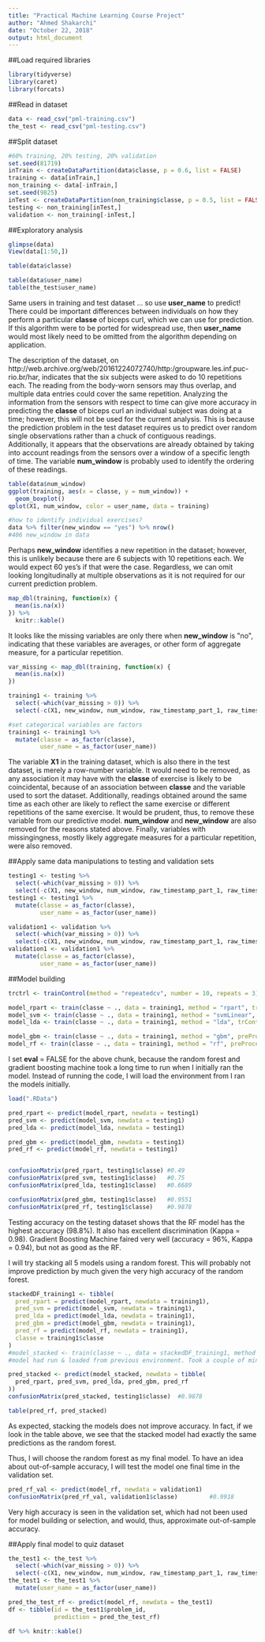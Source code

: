 ---
title: "Practical Machine Learning Course Project"
author: "Ahmed Shakarchi"
date: "October 22, 2018"
output: html_document
---


##Load required libraries
```{r message= FALSE, warning = FALSE, error = FALSE, results = 'hold'}
library(tidyverse)
library(caret)
library(forcats)
```

##Read in dataset
```{r message= FALSE, warning = FALSE, error = FALSE, results = 'hold'}
data <- read_csv("pml-training.csv")
the_test <- read_csv("pml-testing.csv")
```


##Split dataset
```{r}
#60% training, 20% testing, 20% validation
set.seed(81719)
inTrain <- createDataPartition(data$classe, p = 0.6, list = FALSE)
training <- data[inTrain,]
non_training <- data[-inTrain,]
set.seed(9825)
inTest <- createDataPartition(non_training$classe, p = 0.5, list = FALSE)
testing <- non_training[inTest,]
validation <- non_training[-inTest,]
```


##Exploratory analysis
```{r}
glimpse(data)
View(data[1:50,])
```

```{r}
table(data$classe)

table(data$user_name)
table(the_test$user_name)
```

Same users in training and test dataset ... so use **user_name** to predict! There could be important differences between individuals on how they perform a particular **classe** of biceps curl, which we can use for prediction. If this algorithm were to be ported for widespread use, then **user_name** would most likely need to be omitted from the algorithm depending on application.



The description of the dataset, on http://web.archive.org/web/20161224072740/http:/groupware.les.inf.puc-rio.br/har, indicates that the six subjects were asked to do 10 repetitions each. The reading from the body-worn sensors may thus overlap, and multiple data entries could cover the same repetition. Analyzing the information from the sensors with respect to time can give more accuracy in predicting the **classe** of biceps curl an individual subject was doing at a time; however, this will not be used for the current analysis. This is because the prediction problem in the test dataset requires us to predict over random single observations rather than a chuck of contiguous readings. Additionally, it appears that the observations are already obtained by taking into account readings from the sensors over a window of a specific length of time. The variable **num_window** is probably used to identify the ordering of these readings.

```{r}
table(data$num_window)
ggplot(training, aes(x = classe, y = num_window)) + 
  geom_boxplot()
qplot(X1, num_window, color = user_name, data = training)

#how to identify individual exercises?
data %>% filter(new_window == "yes") %>% nrow()
#406 new_window in data
```

Perhaps **new_window** identifies a new repetition in the dataset; however, this is unlikely because there are 6 subjects with 10 repetitions each. We would expect 60 yes's if that were the case. Regardless, we can omit looking longitudinally at multiple observations as it is not required for our current prediction problem. 


```{r}
map_dbl(training, function(x) {
  mean(is.na(x))
}) %>%
  knitr::kable()
```

It looks like the missing variables are only there when **new_window** is \"no\", indicating that these variables are averages, or other form of aggregate measure, for a particular repetition.


```{r}
var_missing <- map_dbl(training, function(x) {
  mean(is.na(x))
})

training1 <- training %>% 
  select(-which(var_missing > 0)) %>%
  select(-c(X1, new_window, num_window, raw_timestamp_part_1, raw_timestamp_part_2, cvtd_timestamp))

#set categorical variables are factors
training1 <- training1 %>%
  mutate(classe = as_factor(classe),
         user_name = as_factor(user_name))

```


The variable **X1** in the training dataset, which is also there in the test dataset, is merely a row-number variable. It would need to be removed, as any association it may have with the **classe** of exercise is likely to be coincidental, because of an association between **classe** and the variable used to sort the dataset. Additionally, readings obtained around the same time as each other are likely to reflect the same exercise or different repetitions of the same exercise. It would be prudent, thus, to remove these variable from our predictive model. **num_window** and **new_window** are also removed for the reasons stated above. Finally, variables with missingingness, mostly likely aggregate measures for a particular repetition, were also removed.


##Apply same data manipulations to testing and validation sets
```{r}
testing1 <- testing %>% 
  select(-which(var_missing > 0)) %>%
  select(-c(X1, new_window, num_window, raw_timestamp_part_1, raw_timestamp_part_2, cvtd_timestamp))
testing1 <- testing1 %>%
  mutate(classe = as_factor(classe),
         user_name = as_factor(user_name))

validation1 <- validation %>% 
  select(-which(var_missing > 0)) %>%
  select(-c(X1, new_window, num_window, raw_timestamp_part_1, raw_timestamp_part_2, cvtd_timestamp))
validation1 <- validation1 %>%
  mutate(classe = as_factor(classe),
         user_name = as_factor(user_name))
```


##Model building 
```{r eval = FALSE}
trctrl <- trainControl(method = "repeatedcv", number = 10, repeats = 3)

model_rpart <- train(classe ~ ., data = training1, method = "rpart", trControl = trctrl, preProcess = c("center", "scale"))
model_svm <- train(classe ~ ., data = training1, method = "svmLinear", trControl = trctrl, preProcess = c("center", "scale"))
model_lda <- train(classe ~ ., data = training1, method = "lda", trControl = trctrl, preProcess = c("center", "scale"))

model_gbm <- train(classe ~ ., data = training1, method = "gbm", preProcess = c("center", "scale"))
model_rf <- train(classe ~ ., data = training1, method = "rf", preProcess = c("center", "scale"))
```

I set **eval** = FALSE for the above chunk, because the random forest and gradient boosting machine took a long time to run when I initially ran the model. Instead of running the code, I will load the environment from I ran the models initially. 
```{r}
load(".RData")
```


```{r}
pred_rpart <- predict(model_rpart, newdata = testing1)
pred_svm <- predict(model_svm, newdata = testing1)
pred_lda <- predict(model_lda, newdata = testing1)

pred_gbm <- predict(model_gbm, newdata = testing1)
pred_rf <- predict(model_rf, newdata = testing1)


confusionMatrix(pred_rpart, testing1$classe) #0.49
confusionMatrix(pred_svm, testing1$classe)   #0.75
confusionMatrix(pred_lda, testing1$classe)   #0.6689

confusionMatrix(pred_gbm, testing1$classe)   #0.9551
confusionMatrix(pred_rf, testing1$classe)    #0.9878
```

Testing accuracy on the testing dataset shows that the RF model has the highest accuracy (98.8%). It also has excellent discrimination (Kappa = 0.98). Gradient Boosting Machine faired very well (accuracy = 96%, Kappa = 0.94), but not as good as the RF.

I will try stacking all 5 models using a random forest. This will probably not improve prediction by much given the very high accuracy of the random forest.
```{r}
stackedDF_training1 <- tibble(
  pred_rpart = predict(model_rpart, newdata = training1),
  pred_svm = predict(model_svm, newdata = training1),
  pred_lda = predict(model_lda, newdata = training1),
  pred_gbm = predict(model_gbm, newdata = training1),
  pred_rf = predict(model_rf, newdata = training1),
  classe = training1$classe
)
#model_stacked <- train(classe ~ ., data = stackedDF_training1, method = "rf")
#model had run & loaded from previous environment. Took a couple of minutes to run
```

```{r}
pred_stacked <- predict(model_stacked, newdata = tibble(
  pred_rpart, pred_svm, pred_lda, pred_gbm, pred_rf
))
confusionMatrix(pred_stacked, testing1$classe)  #0.9878

table(pred_rf, pred_stacked)
```
As expected, stacking the models does not improve accuracy. In fact, if we look in the table above, we see that the stacked model had exactly the same predictions as the random forest. 


Thus, I will choose the random forest as my final model. To have an idea about out-of-sample accuracy, I will test the model one final time in the validation set.
```{r}
pred_rf_val <- predict(model_rf, newdata = validation1)
confusionMatrix(pred_rf_val, validation1$classe)         #0.9918
```
Very high accuracy is seen in the validation set, which had not been used for model building or selection, and would, thus, approximate out-of-sample accuracy.



##Apply final model to quiz dataset
```{r}
the_test1 <- the_test %>% 
  select(-which(var_missing > 0)) %>%
  select(-c(X1, new_window, num_window, raw_timestamp_part_1, raw_timestamp_part_2, cvtd_timestamp))
the_test1 <- the_test1 %>%
  mutate(user_name = as_factor(user_name))

pred_the_test_rf <- predict(model_rf, newdata = the_test1)
df <- tibble(id = the_test1$problem_id, 
             prediction = pred_the_test_rf)

df %>% knitr::kable()
```


